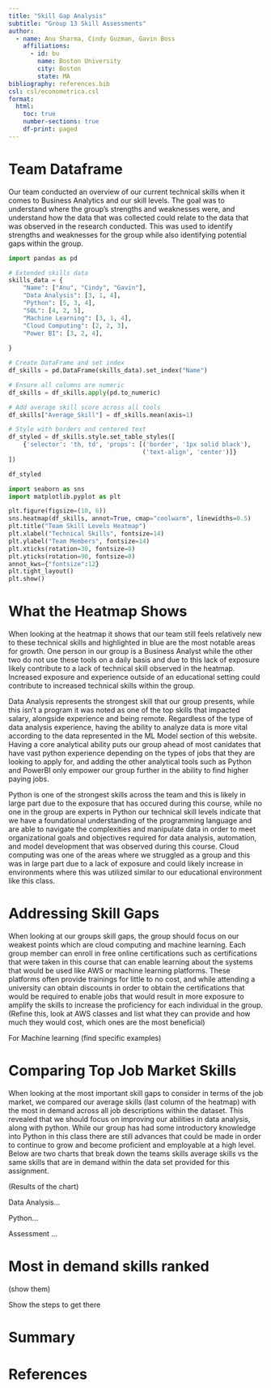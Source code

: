 ```yaml
---
title: "Skill Gap Analysis"
subtitle: "Group 13 Skill Assessments"
author:
  - name: Anu Sharma, Cindy Guzman, Gavin Boss
    affiliations:
      - id: bu
        name: Boston University
        city: Boston
        state: MA
bibliography: references.bib
csl: csl/econometrica.csl
format: 
  html:
    toc: true
    number-sections: true
    df-print: paged
---
```

# Team Dataframe

Our team conducted  an overview of our current technical skills when it comes to Business Analytics and our skill levels. The goal was to understand where the group's strengths and weaknesses were, and understand how the data that was collected could relate to the data that was observed in the research conducted. This was used to identify strengths and weaknesses for the group while also identifying potential gaps within the group.

```python
import pandas as pd

# Extended skills data
skills_data = {
    "Name": ["Anu", "Cindy", "Gavin"],
    "Data Analysis": [3, 1, 4],
    "Python": [5, 3, 4],
    "SQL": [4, 2, 5],
    "Machine Learning": [3, 1, 4],
    "Cloud Computing": [2, 2, 3],
    "Power BI": [3, 2, 4],
    
}

# Create DataFrame and set index
df_skills = pd.DataFrame(skills_data).set_index("Name")

# Ensure all columns are numeric
df_skills = df_skills.apply(pd.to_numeric)

# Add average skill score across all tools
df_skills["Average_Skill"] = df_skills.mean(axis=1)

# Style with borders and centered text
df_styled = df_skills.style.set_table_styles([
    {'selector': 'th, td', 'props': [('border', '1px solid black'),
                                     ('text-align', 'center')]}
])

df_styled

```

```python
import seaborn as sns
import matplotlib.pyplot as plt

plt.figure(figsize=(10, 6))
sns.heatmap(df_skills, annot=True, cmap="coolwarm", linewidths=0.5)
plt.title("Team Skill Levels Heatmap")
plt.xlabel("Technical Skills", fontsize=14)
plt.ylabel("Team Members", fontsize=14)
plt.xticks(rotation=30, fontsize=8)  
plt.yticks(rotation=90, fontsize=8)
annot_kws={"fontsize":12}
plt.tight_layout()
plt.show()

```

# What the Heatmap Shows

When looking at the heatmap it shows that our team still feels relatively new to these technical skills and highlighted in blue are the most notable areas for growth. One person in our group is a Business Analyst while the other two do not use these tools on a daily basis and due to this lack of exposure likely contribute to a lack of technical skill observed in the heatmap. Increased exposure and experience outside of an educational setting could contribute to increased technical skills within the group.

Data Analysis represents the strongest skill that our group presents, while this isn't a program it was noted as one of the top skills that impacted salary, alongside experience and being remote. Regardless of the type of data analysis experience, having the ability to analyze data is more vital according to the data represented in the ML Model section of this website. Having a core analytical ability puts our group ahead of most canidates that have vast python experience depending on the types of jobs that they are looking to apply for, and adding the other analytical tools such as Python and PowerBI only empower our group further in the ability to find higher paying jobs.

Python is one of the strongest skills across the team and this is likely in large part due to the exposure that has occured during this course, while no one in the group are experts in Python our technical skill levels indicate that we have a foundational understanding of the programming language and are able to navigate the complexities and manipulate data in order to meet organizational goals and objectives required for data analysis, automation, and model development that was observed during this course. Cloud computing was one of the areas where we struggled as a group and this was in large part due to a lack of exposure and could likely increase in environments where this was utilized similar to our educational environment like this class.

# Addressing Skill Gaps

When looking at our groups skill gaps, the group should focus on our weakest points which are cloud computing and machine learning. Each group member can enroll in free online certifications such as certifications that were taken in this course that can enable learning about the systems that would be used like AWS or machine learning platforms. These platforms often provide trainings for little to no cost, and while attending a university can obtain discounts in order to obtain the certifications that would be required to enable jobs that would result in more exposure to amplify the skills to increase the proficiency for each individual in the group. (Refine this, look at AWS classes and list what they can provide and how much they would cost, which ones are the most beneficial)

For Machine learning (find specific examples)

# Comparing Top Job Market Skills

When looking at the most important skill gaps to consider in terms of the job market, we compared our average skills (last column of the heatmap) with the most in demand across all job descriptions within the dataset. This revealed that we should focus on improving our abilities in data analysis, along with python. While our group has had some introductory knowledge into Python in this class there are still advances that could be made in order to continue to grow and become proficient and employable at a high level. Below are two charts that break down the teams skills average skills vs the same skills that are in demand within the data set provided for this assignment.

(Results of the chart)

Data Analysis...

Python...

Assessment ...

# Most in demand skills ranked

(show them)

Show the steps to get there

# Summary

# References